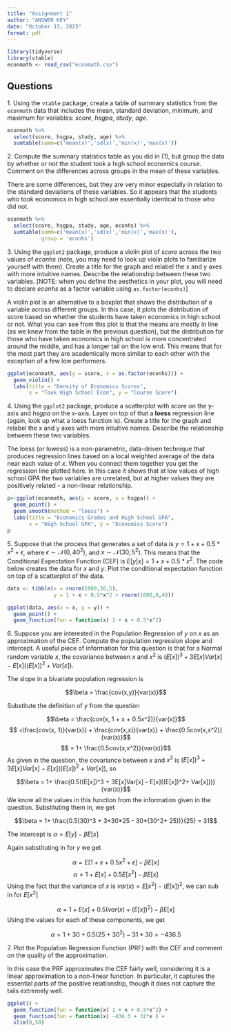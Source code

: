 ```yaml
---
title: "Assignment 1"
author: "ANSWER KEY"
date: "October 13, 2023"
format: pdf
---
```


```r
library(tidyverse)
library(vtable)
econmath <- read_csv("econmath.csv") 
```

## Questions

1\.  Using the `vtable` package, create a table of summary statistics from the `econmath` data that includes the mean, standard deviation, minimum, and maximum for variables: *score*, *hsgpa*, *study*, *age*.

```r
econmath %>% 
  select(score, hsgpa, study, age) %>% 
  sumtable(summ=c('mean(x)','sd(x)','min(x)','max(x)'))
```

2\.  Compute the summary statistics table as you did in (1), but group the data by whether or not the student took a high school economics course. Comment on the differences across groups in the mean of these variables.

There are some differences, but they are very minor especially in relation to the standard deviations of these variables.  So it appears that the students who took economics in high school are essentially identical to those who did not.

```r
econmath %>% 
  select(score, hsgpa, study, age, econhs) %>% 
  sumtable(summ=c('mean(x)','sd(x)','min(x)','max(x)'),
           group = 'econhs')
```

3\.  Using the `ggplot2` package, produce a violin plot of *score* across the two values of *econhs* (note, you may need to look up violin plots to familiarize yourself with them). Create a title for the graph and relabel the x and y axes with more intuitive names. Describe the relationship between these two variables. \[NOTE: when you define the aesthetics in your plot, you will need to declare *econhs* as a factor variable using `as.factor(econhs)`\]

A violin plot is an alternative to a boxplot that shows the distribution of a variable across different groups.  In this case, it plots the distribution of score based on whether the students have taken economics in high school or not.  What you can see from this plot is that the means are mostly in line (as we knew from the table in the previous question), but the distribution for those who have taken economics in high school is more concentrated around the middle, and has a longer tail on the low end.  This means that for the most part they are academically more similar to each other with the exception of a few low performers.

```r
ggplot(econmath, aes(y = score, x = as.factor(econhs))) +
  geom_violin() +
  labs(title = "Density of Economics Scores", 
       x = "Took High School Econ", y = "Course Score")
```

4\.  Using the `ggplot2` package, produce a scatterplot with *score* on the y-axis and *hsgpa* on the x-axis. Layer on top of that a **loess** regression line (again, look up what a loess function is). Create a title for the graph and relabel the x and y axes with more intuitive names. Describe the relationship between these two variables.

The loess (or lowess) is a non-parametric, data-driven technique that produces regression lines based on a local weighted average of the data near each value of $x$.  When you connect them together you get the regression line plotted here.  In this case it shows that at low values of high school GPA the two variables are unrelated, but at higher values they are positively related - a non-linear relationship.

```r
p<-ggplot(econmath, aes(y = score, x = hsgpa)) +
  geom_point() +
  geom_smooth(method = "loess") +
  labs(title = "Economics Grades and High School GPA", 
       x = "High School GPA", y = "Economics Score")
p
```

5\.  Suppose that the process that generates a set of data is $y = 1 + x + 0.5*x^2 + \epsilon$, where $\epsilon \sim \mathcal{N}(0,40^2)$, and $x \sim \mathcal{N}(30,5^2)$.  This means that the Conditional Expectation Function (CEF) is $E[y|x] = 1 + x + 0.5*x^2$.  The code below creates the data for $x$ and $y$.  Plot the conditional expectation function on top of a scatterplot of the data.


```r
data <- tibble(x = rnorm(1000,30,5),
               y = 1 + x + 0.5*x^2 + rnorm(1000,0,40))

ggplot(data, aes(x = x, y = y)) + 
  geom_point() + 
  geom_function(fun = function(x) 1 + x + 0.5*x^2)
```


6\.  Suppose you are interested in the Population Regression of $y$ on $x$ as an approximation of the CEF.  Compute the population regression slope and intercept.  A useful piece of information for this question is that for a Normal random variable $x$, the covariance between $x$ and $x^2$ is $(E[x])^3 + 3E[x]Var[x] - E[x]((E[x])^2+ Var[x])$.

The slope in a bivariate population regression is

$$\beta = \frac{cov(x,y)}{var(x)}$$

Substitute the definition of $y$ from the question

$$\beta = \frac{cov(x, 1 + x + 0.5x^2)}{var(x)}$$
$$ =\frac{cov(x, 1)}{var(x)} + \frac{cov(x,x)}{var(x)} + \frac{0.5cov(x,x^2)}{var(x)}$$
$$ = 1+ \frac{0.5cov(x,x^2)}{var(x)}$$
As given in the question, the covariance between $x$ and $x^2$ is $(E[x])^3 + 3E[x]Var[x] - E[x]((E[x])^2+ Var[x])$, so 


$$\beta =  1+ \frac{0.5((E[x])^3 + 3E[x]Var[x] - E[x]((E[x])^2+ Var[x]))}{var(x)}$$
We know all the values in this function from the information given in the question.  Substituting them in, we get

$$\beta =  1+ \frac{0.5(30)^3 + 3*30*25 - 30*(30^2+ 25))}{25} = 31$$ 

The intercept is $\alpha = E[y] - \beta E[x]$

Again substituting in for $y$ we get

$$\alpha = E[1 + x + 0.5x^2 + \epsilon] - \beta E[x]$$
$$\alpha = 1 + E[x] + 0.5E[x^2] - \beta E[x]$$
Using the fact that the variance of $x$ is $var(x) = E[x^2] - (E[x])^2$, we can sub in for $E[x^2]$

$$\alpha = 1 + E[x] + 0.5(var(x) + (E[x])^2) - \beta E[x]$$
Using the values for each of these components, we get

$$\alpha = 1 + 30 + 0.5(25 + 30^2) - 31*30 = -436.5$$

7\. Plot the Population Regression Function (PRF) with the CEF and comment on the quality of the approximation.

In this case the PRF approximates the CEF fairly well, considering it is a linear approximation to a non-linear function.  In particular, it captures the essential parts of the positive relationship, though it does not capture the tails extremely well. 

```r
ggplot() + 
  geom_function(fun = function(x) 1 + x + 0.5*x^2) +
  geom_function(fun = function(x) -436.5 + 31*x ) + 
  xlim(0,50)
```


